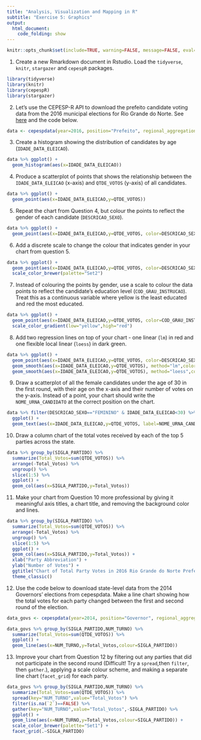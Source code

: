 ```yaml
---
title: "Analysis, Visualization and Mapping in R"
subtitle: "Exercise 5: Graphics"
output: 
  html_document:
    code_folding: show
---
```


```r
knitr::opts_chunk$set(include=TRUE, warning=FALSE, message=FALSE, eval=FALSE, echo=FALSE)
```

1. Create a new Rmarkdown document in Rstudio. Load the `tidyverse`, `knitr`, `stargazer` and `cepespR` packages. 
```r
library(tidyverse)
library(knitr)
library(cepespR)
library(stargazer)
```

2. Let's use the CEPESP-R API to download the prefeito candidate voting data from the 2016 municipal elections for Rio Grande do Norte. See [here](https://github.com/Cepesp-Fgv/cepesp-r) and the code below.

```r
data <- cepespdata(year=2016, position="Prefeito", regional_aggregation="Municipality",political_aggregation="Candidate",state="RN")
```

3. Create a histogram showing the distribution of candidates by age (`IDADE_DATA_ELEICAO`).

```r
data %>% ggplot() +
  geom_histogram(aes(x=IDADE_DATA_ELEICAO))
```

4. Produce a scatterplot of points that shows the relationship between the `IDADE_DATA_ELEICAO` (x-axis) and `QTDE_VOTOS` (y-axis) of all candidates.

```r
data %>% ggplot() +
  geom_point(aes(x=IDADE_DATA_ELEICAO,y=QTDE_VOTOS))
```

5. Repeat the chart from Question 4, but colour the points to reflect the gender of each candidate (`DESCRICAO_SEXO`).

```r
data %>% ggplot() +
  geom_point(aes(x=IDADE_DATA_ELEICAO,y=QTDE_VOTOS, color=DESCRICAO_SEXO))
```

6. Add a discrete scale to change the colour that indicates gender in your chart from question 5.

```r
data %>% ggplot() +
  geom_point(aes(x=IDADE_DATA_ELEICAO,y=QTDE_VOTOS, color=DESCRICAO_SEXO)) +
  scale_color_brewer(palette="Set2")
```

7. Instead of colouring the points by gender, use a scale to colour the data points to reflect the candidate's education level (`COD_GRAU_INSTRUCAO`). Treat this as a continuous variable where yellow is the least educated and red the most educated.

```r
data %>% ggplot() +
  geom_point(aes(x=IDADE_DATA_ELEICAO,y=QTDE_VOTOS, color=COD_GRAU_INSTRUCAO)) +
  scale_color_gradient(low="yellow",high="red")
```

8. Add two regression lines on top of your chart - one linear (`lm`) in red and one flexible local linear (`loess`) in dark green.

```r
data %>% ggplot() +
  geom_point(aes(x=IDADE_DATA_ELEICAO,y=QTDE_VOTOS, color=DESCRICAO_SEXO)) +
  geom_smooth(aes(x=IDADE_DATA_ELEICAO,y=QTDE_VOTOS), method="lm",color="red") +
  geom_smooth(aes(x=IDADE_DATA_ELEICAO,y=QTDE_VOTOS), method="loess",color="dark green")
```

9. Draw a scatterplot of all the female candidates under the age of 30 in the first round, with their age on the x-axis and their number of votes on the y-axis. Instead of a point, your chart should write the `NOME_URNA_CANDIDATO` at the correct position on the chart.

```r
data %>% filter(DESCRICAO_SEXO=="FEMININO" & IDADE_DATA_ELEICAO<30) %>% 
  ggplot() +
  geom_text(aes(x=IDADE_DATA_ELEICAO,y=QTDE_VOTOS, label=NOME_URNA_CANDIDATO))
```

10. Draw a column chart of the total votes received by each of the top 5 parties across the state.

```r
data %>% group_by(SIGLA_PARTIDO) %>%
  summarize(Total_Votos=sum(QTDE_VOTOS)) %>%
  arrange(-Total_Votos) %>%
  ungroup() %>%
  slice(1:5) %>%
  ggplot() +
  geom_col(aes(x=SIGLA_PARTIDO,y=Total_Votos))
```

11. Make your chart from Question 10 more professional by giving it meaningful axis titles, a chart title, and removing the background color and lines.

```r
data %>% group_by(SIGLA_PARTIDO) %>%
  summarize(Total_Votos=sum(QTDE_VOTOS)) %>%
  arrange(-Total_Votos) %>%
  ungroup() %>%
  slice(1:5) %>%
  ggplot() +
  geom_col(aes(x=SIGLA_PARTIDO,y=Total_Votos)) +
  xlab("Party Abbreviation") +
  ylab("Number of Votes") + 
  ggtitle("Chart of Total Party Votes in 2016 Rio Grande do Norte Prefeito Elections") +
  theme_classic()
```

12. Use the code below to download state-level data from the 2014 Governors' elections from cepespdata. Make a line chart showing how the total votes for each party changed between the first and second round of the election.

```r
data_govs <- cepespdata(year=2014, position="Governor", regional_aggregation="State",political_aggregation="Party")
```

```r
data_govs %>% group_by(SIGLA_PARTIDO,NUM_TURNO) %>%
  summarize(Total_Votos=sum(QTDE_VOTOS)) %>%
  ggplot() +
  geom_line(aes(x=NUM_TURNO,y=Total_Votos,colour=SIGLA_PARTIDO))

```

13. Improve your chart from Question 12 by filtering out any parties that did not participate in the second round (Difficult! Try a `spread`,then `filter`, then `gather`.), applying a scale colour scheme, and making a separate line chart (`facet_grid`) for each party. 

```r
data_govs %>% group_by(SIGLA_PARTIDO,NUM_TURNO) %>%
  summarize(Total_Votos=sum(QTDE_VOTOS)) %>%
  spread(key="NUM_TURNO",value="Total_Votos") %>%
  filter(is.na(`2`)==FALSE) %>%
  gather(key="NUM_TURNO",value="Total_Votos",-SIGLA_PARTIDO) %>%
  ggplot() +
  geom_line(aes(x=NUM_TURNO,y=Total_Votos,colour=SIGLA_PARTIDO)) +
  scale_color_brewer(palette="Set1") +
  facet_grid(.~SIGLA_PARTIDO)

```